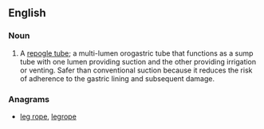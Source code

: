 ==English==

===Noun===
{{en-noun}}

# {{context|medicine|neonatal medicine|lang=en}} A [[repogle tube]]; a multi-lumen orogastric tube that functions as a sump tube with one lumen providing suction and the other providing irrigation or venting.  Safer than conventional suction because it reduces the risk of adherence to the gastric lining and subsequent damage.

===Anagrams===
* [[leg rope#English|leg rope]], [[legrope#English|legrope]]